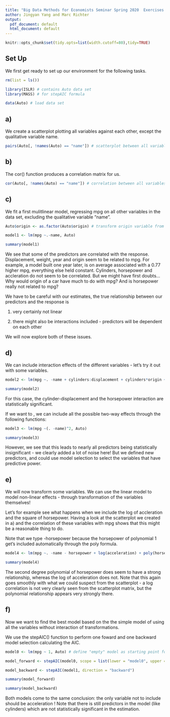 ```yaml
---
title: "Big Data Methods for Economists Seminar Spring 2020  Exercises for Topic 1"
author: Jingyan Yang and Marc Richter
output:
  pdf_document: default
  html_document: default
---
```


```r
knitr::opts_chunk$set(tidy.opts=list(width.cutoff=80),tidy=TRUE)
```

## Set Up                             

We first get ready to set up our environment for the following tasks.

```r
rm(list = ls())

library(ISLR) # contains Auto data set
library(MASS) # for stepAIC formula

data(Auto) # load data set
```

## a)

We create a scatterplot plotting all variables against each other, except the qualitative variable name.

```r

pairs(Auto[, !names(Auto) == "name"]) # scatterplot between all variables , excluding name

```
            
## b)

The cor() function produces a correlation matrix for us.

````r

cor(Auto[, !names(Auto) == "name"]) # correlation between all variables , excluding name

````

## c)

We fit a first mulitlinear model, regressing mpg on all other variables in the data set, excluding the qualitative variable "name".

````r

Auto$origin <- as.factor(Auto$origin) # transform origin variable from integer to factor - this way R will automatically code a dummy variable for it in the regression formula

model1 <- lm(mpg ~.-name, Auto)

summary(model1)

````

We see that some of the predictors are correlated with the response. Displacement, weight, year and origin seem to be related to mpg. For example, a model built one year later, is on average associated with a 0.77 higher mpg, everything else held constant. Cylinders, horsepower and accleration do not seem to be correlated. But we might have first doubts... Why would origin of a car have much to do with mpg? And is horsepower really not related to mpg? 

We have to be careful with our estimates, the true relationship between our predictors and the response is

1) very certainly not linear

2) there might also be interactions included - predictors will be dependent on each other

We will now explore both of these issues.


## d)

We can include interaction effects of the different variables - let's try it out with some variables.

````r

model2 <- lm(mpg ~. -name + cylinders:displacement + cylinders*origin + horsepower*acceleration , Auto)

summary(model2)
````

For this case, the cylinder-displacement and the horsepower interaction are statistically significant. 

If we want to , we can include all the possible two-way effects through the following functions:

````r
model3 <- lm(mpg ~(. -name)^2, Auto)

summary(model3)
````

However, we see that this leads to nearly all predictors being statistically insignificant - we clearly added a lot of noise here! But we defined new predictors, and could use model selection to select the variables that have predictive power.

## e)

We will now transform some variables. We can use the linear model to model non-linear effects - through transformation of the variables themselves! 

Let's for example see what happens when we include the log of accleration and the square of horsepower. Having a look at the scatterplot we created in a) and the correlation of these variables with mpg shows that this might be a reasonable thing to do. 

Note that we type -horsepower because the horsepower of polynomial 1 get's included automatically through the poly formula.

````r
model4 <- lm(mpg ~. -name - horsepower + log(acceleration) + poly(horsepower, 2), Auto)

summary(model4)
````

The second degree polynomial of horsepower does seem to have a strong relationship, whereas the log of acceleration does not.
Note that this again goes smoothly with what we could suspect from the scatterplot - a log correlation is not very clearly seen from the scatterplot matrix, but the polynomial relationship appears very strongly there. 

## f) 

Now we want to find the best model based on the the simple model of using all the variables without interaction of transformations.

We use the stepAIC() function to perform one foward and one backward model selection calculating the AIC. 

```` r
model0 <- lm(mpg ~ 1, Auto) # define "empty" model as starting point for forward selection 

model_forward <- stepAIC(model0, scope = list(lower = "model0", upper = "model1"), direction = "forward") 

model_backward <- stepAIC(model1, direction = "backward")

summary(model_forward)

summary(model_backward)

````

Both models come to the same conclusion: the only variable not to include should be acceleration ! Note that there is still predictors in the model (like cylinders) which are not statistically significant in the estimation.